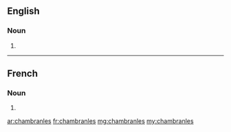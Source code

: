 ==English==

===Noun===
{{head|en|plural}}

# {{plural of|chambranle|lang=en|nocat=1}}

----

==French==

===Noun===
{{head|fr|plural}}

# {{plural of|chambranle|lang=fr|nocat=1}}

[[ar:chambranles]]
[[fr:chambranles]]
[[mg:chambranles]]
[[my:chambranles]]